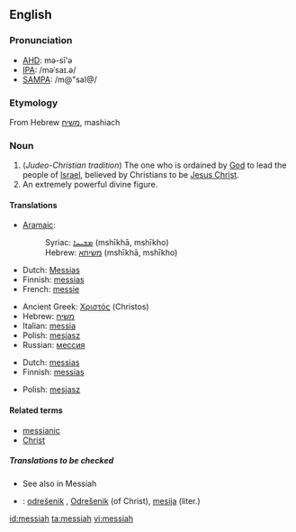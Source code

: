 {{see|Messiah}}
==English==

===Pronunciation===
*[[w:AHD|AHD]]: mə-sī'ə
*[[w:IPA|IPA]]: /məˈsaɪ.ə/
*[[w:SAMPA|SAMPA]]: /m@"saI@/

===Etymology===
From Hebrew [[משיח]], mashiach

===Noun===
{{en-noun}}

# (''Judeo-Christian tradition'')  The one who is ordained by [[God]] to lead the people of [[Israel]], believed by Christians to be [[Jesus Christ]].
# An extremely powerful divine figure.

====Translations====
{{trans-top|ordained to lead the people of Israel}}
*[[Aramaic]]:
*:Syriac: [[ܡܫܝܚܐ]] (mshīkhā, mshīkho) {{m}}
*:Hebrew: [[משיחא]] (mshīkhā, mshīkho) {{m}}
*Dutch: [[Messias]] {{m}}
*Finnish: [[messias]]
*French: [[messie]] {{m}}
{{trans-mid}}
*Ancient Greek: [[Χριστός]] (Christos) {{m}}
*Hebrew: [[משיח]] {{romanization of Hebrew|mashíakh}} {{m}}
*Italian: [[messia]] {{m}}
*Polish: [[mesjasz]] {{m}}
*Russian: [[мессия]] {{m}}
{{trans-bottom}}

{{trans-top|an extremely powerful divine figure}}
*Dutch: [[messias]] {{m}}
*Finnish: [[messias]]
{{trans-mid}}
*Polish: [[mesjasz]] {{m}}
{{trans-bottom}}

====Related terms====
*[[messianic]]
*[[Christ]]

=====Translations to be checked=====
{{rfc-level|Translations to be checked at L5+, not in Translations}}
*See also in Messiah
{{checktrans}}
*{{ttbc|Slovene}}: [[odrešenik]] {{m}}, [[Odrešenik]] {{m}} (of Christ), [[mesija]] {{m}} (liter.)

[[id:messiah]]
[[ta:messiah]]
[[vi:messiah]]